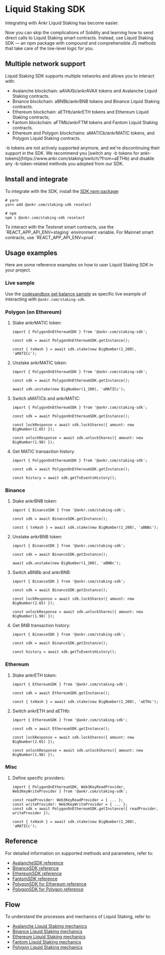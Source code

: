
# Liquid Staking SDK

Integrating with Ankr Liquid Staking has become easier. 

Now you can skip the complications of Solidity and learning how to send direct calls to Liquid Staking smart contracts. 
Instead, use Liquid Staking SDK — an npm package with compound and comprehensible JS methods that take care of the low-level logic for you.

## Multiple network support
Liquid Staking SDK supports multiple networks and allows you to interact with:
* Avalanche blockchain: aAVAXb/ankrAVAX tokens and Avalanche Liquid Staking contracts.
* Binance blockchain: aBNBb/ankrBNB tokens and Binance Liquid Staking contracts.
* Ethereum blockchain: aETHb/ankrETH tokens and Ethereum Liquid Staking contracts; 
* Fantom blockchain: aFTMb/ankrFTM tokens and Fantom Liquid Staking contracts.
* Ethereum and Polygon blockchains: aMATICb/ankrMATIC tokens, and Polygon Liquid Staking contracts.

<Callout type="info">
-b tokens are not actively supported anymore, and we're discontinuing their support in the SDK. 
We recommend you [switch any -b tokens for ankr- tokens](https://www.ankr.com/staking/switch/?from=aETHb) and disable any -b-token-related methods you adopted from our SDK.  
</Callout>

## Install and integrate
To integrate with the SDK, install the [SDK npm package](https://www.npmjs.com/package/@ankr.com/staking-sdk):

```
# yarn
yarn add @ankr.com/staking-sdk reselect
```

```
# npm
npm i @ankr.com/staking-sdk reselect
```

<Callout>
To interact with the Testsnet smart contracts, use the `REACT_APP_API_ENV=staging` environment variable. For Mainnet smart contracts, use `REACT_APP_API_ENV=prod`.
</Callout>

## Usage examples
Here are some reference examples on how to user Liquid Staking SDK in your project.

### Live sample
Use the [codesandbox get balance sample](https://codesandbox.io/s/ankr-staking-sdk-e1jvvi) as specific live example of interacting with `@ankr.com/staking-sdk`.<br /> 

### Polygon (on Ethereum)
1. Stake ankrMATIC token:
    ```
    import { PolygonOnEthereumSDK } from '@ankr.com/staking-sdk';
   
    const sdk = await PolygonOnEthereumSDK.getInstance();
   
    const { txHash } = await sdk.stake(new BigNumber(1_200), 'aMATICc');
    ```
2. Unstake ankrMATIC token:
   ```
   import { PolygonOnEthereumSDK } from '@ankr.com/staking-sdk';
   
   const sdk = await PolygonOnEthereumSDK.getInstance();
   
   await sdk.unstake(new BigNumber(1_200), 'aMATICc');
   ```
3. Switch aMATICb and ankrMATIC:
   ```
   import { PolygonOnEthereumSDK } from '@ankr.com/staking-sdk';
   
   const sdk = await PolygonOnEthereumSDK.getInstance();
   
   const lockResponse = await sdk.lockShares({ amount: new BigNumber(2.65) });
   
   const unlockResponse = await sdk.unlockShares({ amount: new BigNumber(1.98) });
   ```
4. Get MATIC transaction history:
   ```
   import { PolygonOnEthereumSDK } from '@ankr.com/staking-sdk';
   
   const sdk = await PolygonOnEthereumSDK.getInstance();
   
   const history = await sdk.getTxEventsHistory();
   ```
### Binance   
1. Stake ankrBNB token:
   ```
   import { BinanceSDK } from '@ankr.com/staking-sdk';
   
   const sdk = await BinanceSDK.getInstance();
   
   const { txHash } = await sdk.stake(new BigNumber(1_200), 'aBNBc');
   ```
2. Unstake ankrBNB token:
   ```
   import { BinanceSDK } from '@ankr.com/staking-sdk';
   
   const sdk = await BinanceSDK.getInstance();
   
   await sdk.unstake(new BigNumber(1_200), 'aBNBc');
   ```
3. Switch aBNBb and ankrBNB:
   ```
   import { BinanceSDK } from '@ankr.com/staking-sdk';
   
   const sdk = await BinanceSDK.getInstance();
   
   const lockResponse = await sdk.lockShares({ amount: new BigNumber(2.65) });
   
   const unlockResponse = await sdk.unlockShares({ amount: new BigNumber(1.98) });
   ```
4. Get BNB transaction history:
   ```
   import { BinanceSDK } from '@ankr.com/staking-sdk';
   
   const sdk = await BinanceSDK.getInstance();
   
   const history = await sdk.getTxEventsHistory();
   ```
### Ethereum
1. Stake ankrETH token:
   ```
   import { EthereumSDK } from '@ankr.com/staking-sdk';
   
   const sdk = await EthereumSDK.getInstance();
   
   const { txHash } = await sdk.stake(new BigNumber(1_200), 'aETHc');
   ```
2. Switch ankrETH and aETHb:
   ```
   import { EthereumSDK } from '@ankr.com/staking-sdk';
   
   const sdk = await EthereumSDK.getInstance();
   
   const lockResponse = await sdk.lockShares({ amount: new BigNumber(2.65) });
   
   const unlockResponse = await sdk.unlockShares({ amount: new BigNumber(1.98) });
   ```
### Misc
1. Define specific providers:
   ```
   import { PolygonOnEthereumSDK, Web3KeyReadProvider, Web3KeyWriteProvider } from '@ankr.com/staking-sdk';
   
   const readProvider: Web3KeyReadProvider = { ... };
   const writeProvider: Web3KeyWriteProvider = { ... };
   const sdk = await PolygonOnEthereumSDK.getInstance({ readProvider, writeProvider });
   
   const { txHash } = await sdk.stake(new BigNumber(1_200), 'aMATICc');
   ```

## Reference
For detailed information on supported methods and parameters, refer to:
* [AvalancheSDK reference](/staking-for-developers/sdk/liquid-staking/reference/classes/AvalancheSDK.html)
* [BinanceSDK reference](/staking-for-developers/sdk/liquid-staking/reference/classes/BinanceSDK.html)
* [EthereumSDK reference](/staking-for-developers/sdk/liquid-staking/reference/classes/EthereumSDK.html)
* [FantomSDK reference](/staking-for-developers/sdk/liquid-staking/reference/classes/FantomSDK.html)
* [PolygonSDK for Ethereum reference](/staking-for-developers/sdk/liquid-staking/reference/classes/PolygonOnEthereumSDK.html)
* [PolygonSDK for Polygon reference](/staking-for-developers/sdk/liquid-staking/reference/classes/PolygonOnPolygonSDK.html)

## Flow
To understand the processes and mechanics of Liquid Staking, refer to:
* [Avalanche Liquid Staking mechanics](/staking-for-developers/dev-details/avax-liquid-staking-mechanics/)
* [Binance Liquid Staking mechanics](/staking-for-developers/dev-details/bnb-liquid-staking-mechanics/)
* [Ethereum Liquid Staking mechanics](/staking-for-developers/dev-details/eth-liquid-staking-mechanics/)
* [Fantom Liquid Staking mechanics](/staking-for-developers/dev-details/ftm-liquid-staking-mechanics/)
* [Polygon Liquid Staking mechanics](/staking-for-developers/dev-details/matic-liquid-staking-mechanics/)


